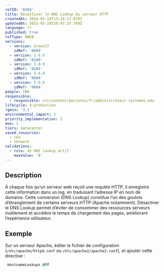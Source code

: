 ```yaml
---
refID: '0104'
title: Désactiver le DNS Lookup du serveur HTTP
createdAt: 2024-02-14T13:14:17.678Z
updatedAt: 2025-05-28T20:47:37.709Z
language: fr
published: true
refType: RWEB
versions:
  - version: GreenIT
    idRef: '0084'
  - version: 2.0.0
    idRef: '0100'
  - version: 3.0.0
    idRef: '0104'
  - version: 4.0.0
    idRef: '0084'
  - version: 5.0.0
    idRef: '0084'
people: TBD
responsible:
  - responsible: src/content/personas/fr/administrateur-systemes.mdx
lifecycle: 4-production
rgesn: '3.1'
environmental_impact: 3
priority_implementation: 3
moe: 2
tiers: datacenter
saved_resources:
  - cpu
  - network
validations:
  - rule: de DNS lookup actif
    maxValue: '0'
---
```


## Description

À chaque fois qu’un serveur web reçoit une requête HTTP, il enregistre cette information dans un log, en traduisant l’adresse IP en nom de domaine. Cette conversion (DNS Lookup) constitue l’un des goulots d’étranglement de certains serveurs HTTP (Apache notamment). Désactiver le DNS Lookup permet d’éviter de consommer des ressources serveurs inutilement et accélère le temps de chargement des pages, améliorant l’expérience utilisateur.

## Exemple

Sur un serveur Apache, éditer le fichier de configuration (`/etc/apache/httpd.conf` ou `/etc/apache2/apache2.conf`), et ajouter cette directive :

```apache
 HostnameLookups Off
```
